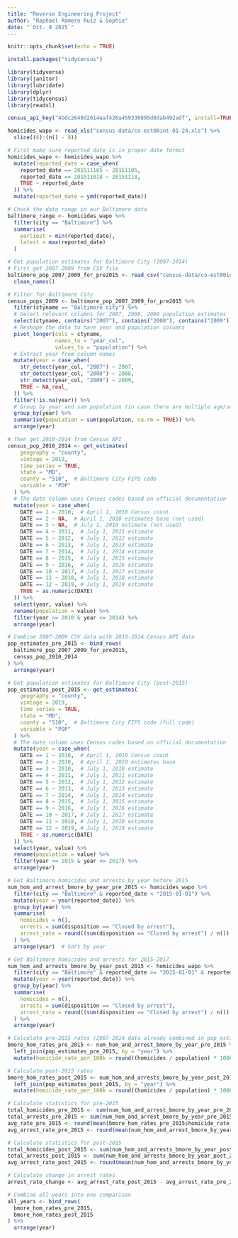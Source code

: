 ```yaml
---
title: "Reverse Engineering Project"
author: "Raphael Romero Ruiz & Sophie"
date: "`Oct. 9 2025`"
---
```


```r
knitr::opts_chunk$set(echo = TRUE)
```

```r
install.packages("tidycensus")
```
```r
library(tidyverse)
library(janitor)
library(lubridate)
library(dplyr)
library(tidycensus)
library(readxl)

census_api_key("4bdc2640d2614eaf426a459330895d8dab492adf", install=TRUE)
```

```r
homicides_wapo <- read_xls("census-data/co-est00int-01-24.xls") %>%
  slice((6):(n() - 8))
```

```r
# First make sure reported_date is in proper date format
homicides_wapo <- homicides_wapo %>%
  mutate(reported_date = case_when(
    reported_date == 201511105 ~ 20151105,
    reported_date == 201511018 ~ 20151118, 
    TRUE ~ reported_date
  )) %>%
  mutate(reported_date = ymd(reported_date))
```


```r
# Check the date range in our Baltimore data
baltimore_range <- homicides_wapo %>%
  filter(city == "Baltimore") %>%
  summarise(
    earliest = min(reported_date),
    latest = max(reported_date)
  )
```

```r
# Get population estimates for Baltimore City (2007-2014)
# First get 2007-2009 from CSV file
baltimore_pop_2007_2009_for_pre2015 <- read_csv("census-data/co-est00int-agesex-5yr.csv") %>%
  clean_names()
```


```r
# Filter for Baltimore City
census_pops_2009 <- baltimore_pop_2007_2009_for_pre2015 %>%  
  filter(ctyname == "Baltimore city") %>%
  # Select relevant columns for 2007, 2008, 2009 population estimates
  select(ctyname, contains("2007"), contains("2008"), contains("2009")) %>%
  # Reshape the data to have year and population columns
  pivot_longer(cols = ctyname, 
               names_to = "year_col", 
               values_to = "population") %>%
  # Extract year from column names
  mutate(year = case_when(
    str_detect(year_col, "2007") ~ 2007,
    str_detect(year_col, "2008") ~ 2008,
    str_detect(year_col, "2009") ~ 2009,
    TRUE ~ NA_real_
  )) %>%
  filter(!is.na(year)) %>%
  # Group by year and sum population (in case there are multiple age/sex categories)
  group_by(year) %>%
  summarise(population = sum(population, na.rm = TRUE)) %>%
  arrange(year)
```

```r
# Then get 2010-2014 from Census API
census_pop_2010_2014 <- get_estimates(
    geography = "county",
    vintage = 2019,
    time_series = TRUE,
    state = "MD",
    county = "510",  # Baltimore City FIPS code
    variable = "POP"
  ) %>%
  # The date column uses Census codes based on official documentation
  mutate(year = case_when(
    DATE == 1 ~ 2010,  # April 1, 2010 Census count
    DATE == 2 ~ NA,  # April 1, 2010 estimates base (not used)
    DATE == 3 ~ NA,  # July 1, 2010 estimate (not used)
    DATE == 4 ~ 2011,  # July 1, 2011 estimate
    DATE == 5 ~ 2012,  # July 1, 2012 estimate
    DATE == 6 ~ 2013,  # July 1, 2013 estimate
    DATE == 7 ~ 2014,  # July 1, 2014 estimate
    DATE == 8 ~ 2015,  # July 1, 2015 estimate
    DATE == 9 ~ 2016,  # July 1, 2016 estimate
    DATE == 10 ~ 2017, # July 1, 2017 estimate
    DATE == 11 ~ 2018, # July 1, 2018 estimate
    DATE == 12 ~ 2019, # July 1, 2019 estimate
    TRUE ~ as.numeric(DATE)
  )) %>%
  select(year, value) %>%
  rename(population = value) %>%
  filter(year >= 2010 & year <= 2014) %>%
  arrange(year)
```

```r
# Combine 2007-2009 CSV data with 2010-2014 Census API data
pop_estimates_pre_2015 <- bind_rows(
  baltimore_pop_2007_2009_for_pre2015,
  census_pop_2010_2014
) %>%
  arrange(year)
```

```r
# Get population estimates for Baltimore City (post-2015)
pop_estimates_post_2015 <- get_estimates(
    geography = "county",
    vintage = 2019,
    time_series = TRUE,
    state = "MD",
    county = "510",  # Baltimore City FIPS code (full code)
    variable = "POP"
  ) %>%
  # The date column uses Census codes based on official documentation
  mutate(year = case_when(
    DATE == 1 ~ 2010,  # April 1, 2010 Census count
    DATE == 2 ~ 2010,  # April 1, 2010 estimates base
    DATE == 3 ~ 2010,  # July 1, 2010 estimate
    DATE == 4 ~ 2011,  # July 1, 2011 estimate
    DATE == 5 ~ 2012,  # July 1, 2012 estimate
    DATE == 6 ~ 2013,  # July 1, 2013 estimate
    DATE == 7 ~ 2014,  # July 1, 2014 estimate
    DATE == 8 ~ 2015,  # July 1, 2015 estimate
    DATE == 9 ~ 2016,  # July 1, 2016 estimate
    DATE == 10 ~ 2017, # July 1, 2017 estimate
    DATE == 11 ~ 2018, # July 1, 2018 estimate
    DATE == 12 ~ 2019, # July 1, 2019 estimate
    TRUE ~ as.numeric(DATE)
  )) %>%
  select(year, value) %>%
  rename(population = value) %>%
  filter(year >= 2015 & year <= 2017) %>%
  arrange(year)
```

```r
# Get Baltimore homicides and arrests by year before 2015
num_hom_and_arrest_bmore_by_year_pre_2015 <- homicides_wapo %>%
  filter(city == "Baltimore" & reported_date < "2015-01-01") %>%
  mutate(year = year(reported_date)) %>%
  group_by(year) %>%
  summarise(
    homicides = n(),
    arrests = sum(disposition == "Closed by arrest"),
    arrest_rate = round((sum(disposition == "Closed by arrest") / n()) * 100, 1)
  ) %>%
  arrange(year)  # Sort by year
```

```r
# Get Baltimore homicides and arrests for 2015-2017
num_hom_and_arrests_bmore_by_year_post_2015 <- homicides_wapo %>%
  filter(city == "Baltimore" & reported_date >= "2015-01-01" & reported_date <= "2017-12-31") %>%
  mutate(year = year(reported_date)) %>%
  group_by(year) %>%
  summarise(
    homicides = n(),
    arrests = sum(disposition == "Closed by arrest"),
    arrest_rate = round((sum(disposition == "Closed by arrest") / n()) * 100, 1)
  ) %>%
  arrange(year)
```
```r
# Calculate pre-2015 rates (2007-2014 data already combined in pop_estimates_pre_2015)
bmore_hom_rates_pre_2015 <- num_hom_and_arrest_bmore_by_year_pre_2015 %>%
  left_join(pop_estimates_pre_2015, by = "year") %>%
  mutate(homicide_rate_per_100k = round((homicides / population) * 100000, 1))
```
```r
# Calculate post-2015 rates
bmore_hom_rates_post_2015 <- num_hom_and_arrests_bmore_by_year_post_2015 %>%
  left_join(pop_estimates_post_2015, by = "year") %>%
  mutate(homicide_rate_per_100k = round((homicides / population) * 100000, 1))
```

```r
# Calculate statistics for pre-2015
total_homicides_pre_2015 <- sum(num_hom_and_arrest_bmore_by_year_pre_2015$homicides)
total_arrests_pre_2015 <- sum(num_hom_and_arrest_bmore_by_year_pre_2015$arrests)
avg_rate_pre_2015 <- round(mean(bmore_hom_rates_pre_2015$homicide_rate_per_100k), 1)
avg_arrest_rate_pre_2015 <- round(mean(num_hom_and_arrest_bmore_by_year_pre_2015$arrest_rate), 1)

# Calculate statistics for post-2015
total_homicides_post_2015 <- sum(num_hom_and_arrests_bmore_by_year_post_2015$homicides)
total_arrests_post_2015 <- sum(num_hom_and_arrests_bmore_by_year_post_2015$arrests)
avg_arrest_rate_post_2015 <- round(mean(num_hom_and_arrests_bmore_by_year_post_2015$arrest_rate), 1)

# Calculate change in arrest rates
arrest_rate_change <- avg_arrest_rate_post_2015 - avg_arrest_rate_pre_2015

# Combine all years into one comparison
all_years <- bind_rows(
  bmore_hom_rates_pre_2015,
  bmore_hom_rates_post_2015
) %>%
  arrange(year)
```
